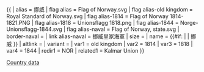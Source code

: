{{ {{{1<noinclude>|country showdata</noinclude>}}}
| alias = 挪威
| flag alias = Flag of Norway.svg
| flag alias-old kingdom = Royal Standard of Norway.svg
| flag alias-1814 = Flag of Norway 1814-1821.PNG
| flag alias-1818 = Unionsflagg 1818.png
| flag alias-1844 = Norge-Unionsflagg-1844.svg
| flag alias-naval = Flag of Norway, state.svg
| border-naval =
| link alias-naval = 挪威皇家海軍
| size = {{{size|}}}
| name = {{#if: {{{name|}}} | {{{name|}}} | 挪威 }}
| altlink = {{{altlink|}}}
| variant = {{{variant|}}}
<noinclude>
| var1 = old kingdom
| var2 = 1814
| var3 = 1818
| var4 = 1844
| redir1 = NOR
| related1 = Kalmar Union
</noinclude>
}}<noinclude>
[[Category:Norway formatting and function templates|Country data]]
</noinclude>
